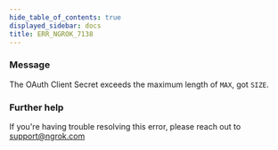 ```yaml
---
hide_table_of_contents: true
displayed_sidebar: docs
title: ERR_NGROK_7138
---
```




### Message

The OAuth Client Secret exceeds the maximum length of `MAX`, got `SIZE`.

<ErrorDetails error="err_ngrok_7138" />

### Further help

If you're having trouble resolving this error, please reach out to [support@ngrok.com](mailto:support@ngrok.com?subject=Help%20with%20ERR_NGROK_7138)
